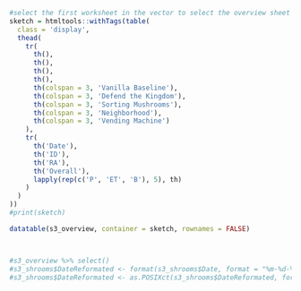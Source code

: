 ```r

#select the first worksheet in the vector to select the overview sheet
sketch = htmltools::withTags(table(
  class = 'display',
  thead(
    tr(
      th(),
      th(),
      th(),
      th(),
      th(colspan = 3, 'Vanilla Baseline'),
      th(colspan = 3, 'Defend the Kingdom'),
      th(colspan = 3, 'Sorting Mushrooms'),
      th(colspan = 3, 'Neighborhood'),
      th(colspan = 3, 'Vending Machine')
    ),
    tr(
      th('Date'),
      th('ID'),
      th('RA'),
      th('Overall'),
      lapply(rep(c('P', 'ET', 'B'), 5), th)
    )
  )
))
#print(sketch)

datatable(s3_overview, container = sketch, rownames = FALSE)



#s3_overview %>% select()
#s3_shrooms$DateReformated <- format(s3_shrooms$Date, format = "%m-%d-%Y")
#s3_shrooms$DateReformated <- as.POSIXct(s3_shrooms$DateReformated, format = "%m-%d-%Y")


```



